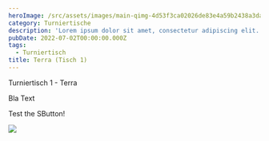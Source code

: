 ```yaml
---
heroImage: /src/assets/images/main-qimg-4d53f3ca02026de83e4a59b2438a3daf.jpg
category: Turniertische
description: 'Lorem ipsum dolor sit amet, consectetur adipiscing elit. Donec non dia'
pubDate: 2022-07-02T00:00:00.000Z
tags:
  - Turniertisch
title: Terra (Tisch 1)
---
```


Turniertisch 1 - Terra

Bla Text

<SButton>
  Test the SButton!
</SButton>

![](/src/assets/images/main-qimg-4d53f3ca02026de83e4a59b2438a3daf.jpg)
